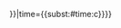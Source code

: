 {{Third-party{{<includeonly>subst:</includeonly>#switch:{{{1|}}}
|=
|#default={{<includeonly>subst:</includeonly>!}}{{{1}}}
}}|time={{<includeonly>subst:</includeonly>#time:c}}}}<noinclude>
{{AutoTemplateDoc}}
</noinclude>